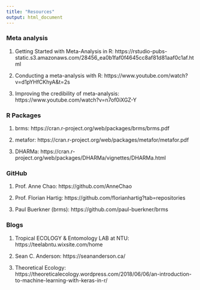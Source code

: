 ```yaml
---
title: "Resources"
output: html_document
---
```


### Meta analysis

1. Getting Started with Meta-Analysis in R: https://rstudio-pubs-static.s3.amazonaws.com/28456_ea0b1faf0f4645cc8af81d81aaf0c1af.html

2. Conducting a meta-analysis with R: https://www.youtube.com/watch?v=d1pYHfCKhyA&t=2s

3. Improving the credibility of meta-analysis: https://www.youtube.com/watch?v=n7of0iXGZ-Y

### R Packages

1. brms: https://cran.r-project.org/web/packages/brms/brms.pdf

2. metafor: https://cran.r-project.org/web/packages/metafor/metafor.pdf

3. DHARMa: https://cran.r-project.org/web/packages/DHARMa/vignettes/DHARMa.html 

### GitHub

1. Prof. Anne Chao: https://github.com/AnneChao

2. Prof. Florian Hartig: https://github.com/florianhartig?tab=repositories

3. Paul Buerkner (brms): https://github.com/paul-buerkner/brms

### Blogs 

1. Tropical ECOLOGY & Entomology LAB at NTU: https://teelabntu.wixsite.com/home

2. Sean C. Anderson: https://seananderson.ca/

3. Theoretical Ecology: https://theoreticalecology.wordpress.com/2018/06/06/an-introduction-to-machine-learning-with-keras-in-r/



